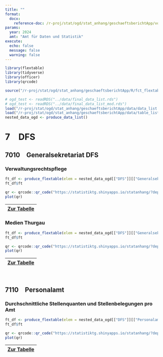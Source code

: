 ```yaml
---
title: ""
format:
  docx:
    reference-doc: /r-proj/stat/ogd/stat_anhang/geschaeftsberichtApp/vorlagen//vorlage_word2.docx
params:
  year: 2024
  amt: "Amt für Daten und Statistik"
execute:
  echo: false
  message: false
  warning: false
---
```


```r
library(flextable)
library(tidyverse)
library(officer)
library(qrcode)

source("/r-proj/stat/ogd/stat_anhang/geschaeftsberichtApp/R/fct_flextable_full.R")

# ogd_test <- readRDS("../data/final_data_list.rds")
# ogd_test <- readRDS("../data/final_data_list_mod.rds")
load("/r-proj/stat/ogd/stat_anhang/geschaeftsberichtApp/data/data_list.rda")
load("/r-proj/stat/ogd/stat_anhang/geschaeftsberichtApp/data/table_list.rda")
nested_data_ogd <- produce_data_list()

```

# 7&emsp;DFS

## 7010&emsp;Generalsekretariat DFS

### Verwaltungsrechtspflege

```r
ft_df <- produce_flextable(elem = nested_data_ogd[["DFS"]][["Generalsekretariat DFS"]][["Verwaltungsrechtspflege"]], year = "2024")
ft_df$ft
```

```r
qr <- qrcode::qr_code("https://statistiktg.shinyapps.io/statanhang/?dept=DFS&amt=Generalsekretariat%20DFS&table=Verwaltungsrechtspflege&year=2024")
plot(qr)
```
| [Zur Tabelle](https://statistiktg.shinyapps.io/statanhang/?dept=DFS&amt=Generalsekretariat%20DFS&table=Verwaltungsrechtspflege&year=2024) |
|:--:|

\newpage


### Medien Thurgau

```r
ft_df <- produce_flextable(elem = nested_data_ogd[["DFS"]][["Generalsekretariat DFS"]][["Medien Thurgau"]], year = "2024")
ft_df$ft
```

```r
qr <- qrcode::qr_code("https://statistiktg.shinyapps.io/statanhang/?dept=DFS&amt=Generalsekretariat%20DFS&table=Medien%20Thurgau&year=2024")
plot(qr)
```
| [Zur Tabelle](https://statistiktg.shinyapps.io/statanhang/?dept=DFS&amt=Generalsekretariat%20DFS&table=Medien%20Thurgau&year=2024) |
|:--:|

\


## 7110&emsp;Personalamt

### Durchschnittliche Stellenquanten und Stellenbelegungen pro Amt

```r
ft_df <- produce_flextable(elem = nested_data_ogd[["DFS"]][["Personalamt"]][["Durchschnittliche Stellenquanten und Stellenbelegungen pro Amt"]], year = "2024")
ft_df$ft
```

```r
qr <- qrcode::qr_code("https://statistiktg.shinyapps.io/statanhang/?dept=DFS&amt=Personalamt&table=Durchschnittliche%20Stellenquanten%20und%20Stellenbelegungen%20pro%20Amt&year=2024")
plot(qr)
```
| [Zur Tabelle](https://statistiktg.shinyapps.io/statanhang/?dept=DFS&amt=Personalamt&table=Durchschnittliche%20Stellenquanten%20und%20Stellenbelegungen%20pro%20Amt&year=2024) |
|:--:|

\

